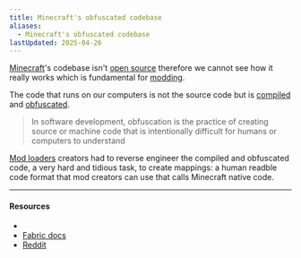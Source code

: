 ```yaml
---
title: Minecraft's obfuscated codebase
aliases:
  - Minecraft's obfuscated codebase
lastUpdated: 2025-04-26
---
```



[Minecraft](/minecraft)'s codebase isn't [open source](https://en.wikipedia.org/wiki/Open_source) therefore we cannot see how it really works which is fundamental for [modding](/modding).

The code that runs on our computers is not the source code but is [compiled](https://en.wikipedia.org/wiki/Compiler) and [obfuscated](https://en.wikipedia.org/wiki/Obfuscation_(software)).
> In software development, obfuscation is the practice of creating source or machine code that is intentionally difficult for humans or computers to understand

[Mod loaders](/modloader) creators had to reverse engineer the compiled and obfuscated code, a very hard and tidious task, to create mappings: a human readble code format that mod creators can use that calls Minecraft native code.

---

#### Resources

- <Wiki path="w/Obfuscation_map" />
- [Fabric docs](https://docs.fabricmc.net/develop/getting-started/introduction-to-fabric-and-modding#why-is-fabric-necessary-to-mod-minecraft)
- [Reddit](https://www.reddit.com/r/Minecraft/comments/30pjwg/why_is_minecraft_still_closed_source/)
